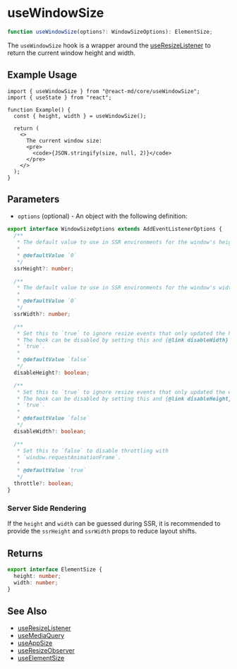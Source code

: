 # useWindowSize

```ts
function useWindowSize(options?: WindowSizeOptions): ElementSize;
```

The `useWindowSize` hook is a wrapper around the [useResizeListener](./use-resize-listener) to
return the current window height and width.

## Example Usage

```tsx disableTransform
import { useWindowSize } from "@react-md/core/useWindowSize";
import { useState } from "react";

function Example() {
  const { height, width } = useWindowSize();

  return (
    <>
      The current window size:
      <pre>
        <code>{JSON.stringify(size, null, 2)}</code>
      </pre>
    </>
  );
}
```

## Parameters

- `options` (optional) - An object with the following definition:

```ts disableTransform
export interface WindowSizeOptions extends AddEventListenerOptions {
  /**
   * The default value to use in SSR environments for the window's height.
   *
   * @defaultValue `0`
   */
  ssrHeight?: number;

  /**
   * The default value to use in SSR environments for the window's width.
   *
   * @defaultValue `0`
   */
  ssrWidth?: number;

  /**
   * Set this to `true` to ignore resize events that only updated the height.
   * The hook can be disabled by setting this and {@link disableWidth} to
   * `true`.
   *
   * @defaultValue `false`
   */
  disableHeight?: boolean;

  /**
   * Set this to `true` to ignore resize events that only updated the width.
   * The hook can be disabled by setting this and {@link disableHeight} to
   * `true`.
   *
   * @defaultValue `false`
   */
  disableWidth?: boolean;

  /**
   * Set this to `false` to disable throttling with
   * `window.requestAnimationFrame`.
   *
   * @defaultValue `true`
   */
  throttle?: boolean;
}
```

### Server Side Rendering

If the `height` and `width` can be guessed during SSR, it is recommended to
provide the `ssrHeight` and `ssrWidth` props to reduce layout shifts.

## Returns

```ts disableTransform
export interface ElementSize {
  height: number;
  width: number;
}
```

## See Also

- [useResizeListener](./use-resize-listener)
- [useMediaQuery](./use-media-query)
- [useAppSize](./use-app-size)
- [useResizeObserver](./use-resize-observer)
- [useElementSize](./useElementSize)
